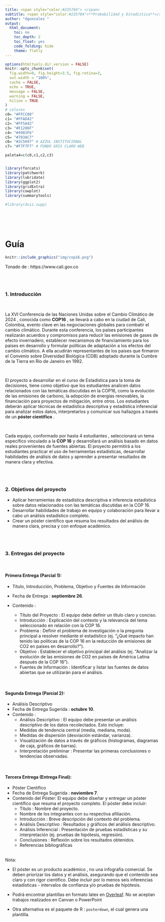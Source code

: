 ```yaml
---
title: <span style="color:#235784"> </span>  
subtitle: <span style="color:#235784">**Probabilidad y Estadística**</span> 
author: "dgonzalez "
output:
  html_document:
    toc: no
    toc_depth: 2
    toc_float: yes
    code_folding: hide
    theme: flatly
---    
```




```r
options(htmltools.dir.version = FALSE)
knitr::opts_chunk$set(
  fig.width=9, fig.height=3.5, fig.retina=3,
  out.width = "100%",
  cache = FALSE,
  echo = TRUE,
  message = FALSE, 
  warning = FALSE,
  hiline = TRUE
)
# colores
c0= "#FFCC00"
c1= "#FFAD42"
c2= "#FF5A42"
c3= "#E1286F"
c4= "#4983F6"
c5= "#783AC7"
c6= "#2C5697" # AZZUL INSTITUCIONAL
c7= "#F7F7F7" # FONDO GRIS CLARO WEB

paleta4=c(c0,c1,c2,c3)


library(forcats)
library(patchwork)
library(lubridate)
library(ggplot2)
library(gridExtra)
library(cowplot)
library(summarytools)

#library(dviz.supp)
```



</br></br></br>


# **Guía**



```r
knitr::include_graphics("img/cop16.png")
```
Tonado de : https://www.cali.gov.co

</br></br>

### **1. Introducción**

</br>

La XVI Conferencia de las Naciones Unidas sobre el Cambio Climático de 2024 , conocida como **COP16** , se llevará a cabo en la ciudad de Cali, Colombia,   evento clave en las negociaciones globales para combatir el cambio climático. Durante esta conferencia, los países participantes realizarán acuerdos y compromisos para reducir las emisiones de gases de efecto invernadero, establecer mecanismos de financiamiento para los países en desarrollo y formular políticas de adaptación a los efectos del cambio climático. A ella acudirán representantes de los paises que firmaron el Convenio sobre Diversidad Biológica (CDB) adoptado durante la Cumbre de la Tierra en Rio de Janeiro en 1992.

</br>

El proyecto a desarrollar en el curso de 
Estadística para la toma de decisiones, tiene como objetivo que los estudiantes analicen datos relacionados con las temáticas discutidas en la COP16, como la evolución de las emisiones de carbono, la adopción de energías renovables, la financiación para proyectos de mitigación, entre otros. Los estudiantes deberán aplicar técnicas de estadística descriptiva y estadística inferencial para analizar estos datos, interpretarlos y comunicar sus hallazgos a través de un **póster científico** .

</br>

Cada equipo, conformado por hasta 4 estudiantes , seleccionará un tema específico vinculado a la **COP 16** y desarrollará un análisis basado en datos reales provenientes de fuentes abiertas. El proyecto  permitirá a los estudiantes practicar el uso de herramientas estadísticas, desarrollar habilidades de análisis de datos y aprender a presentar resultados de manera clara y efectiva.

</br></br>

### **2. Objetivos del proyecto**

* Aplicar herramientas de estadística descriptiva e inferencia estadística sobre datos relacionados con las temáticas discutidas en la COP 16.
* Desarrollar habilidades de trabajo en equipo y colaboración para llevar a cabo un análisis estadístico completo.
* Crear un póster científico que resuma los resultados del análisis de manera clara, precisa y con enfoque académico.

</br></br>

### **3. Entregas del proyecto**

</br>

#### **Primera Entrega (Parcial 1)**: 

* Título, Introducción, Problema, Objetivo y Fuentes de Información
* Fecha de Entrega  : **septiembre 26**.

* Contenido :
  * Título del Proyecto : El equipo debe definir un título claro y conciso.
  * Introducción : Explicación del contexto y la relevancia del tema seleccionado en relación con la COP 16.
  * Problema : Definir el problema de investigación o la pregunta principal a resolver mediante el estadístico (ej. “¿Qué impacto han tenido las políticas de la COP 16 en la reducción de emisiones de CO2 en países en desarrollo?”).
  * Objetivo : Establecer el objetivo principal del análisis (ej. “Analizar la evolución de las emisiones de CO2 en países de América Latina después de la COP 16”).
  * Fuentes de Información : Identificar y listar las fuentes de datos abiertas que se utilizarán para el análisis.

</br>

#### **Segunda Entrega (Parcial 2)**: 

* Análisis Descriptivo
* Fecha de Entrega Sugerida : **octubre 10**.
* Contenido :
  * Análisis Descriptivo : El equipo debe presentar un análisis descriptivo de los datos recolectados. Esto incluye:
  * Medidas de tendencia central (media, mediana, moda).
  * Medidas de dispersión (desviación estándar, varianza).
  * Visualización de datos a través de gráficos (histogramas, diagramas de caja, gráficos de barras).
  * Interpretación preliminar : Presentar las primeras conclusiones o tendencias observadas.

</br>

#### **Tercera Entrega (Entrega Final)**: 

* Póster Científico
* Fecha de Entrega Sugerida : **noviembre 7**.
* Contenido del Póster: El equipo debe diseñar y entregar un póster científico que resuma el proyecto completo. El póster debe incluir:
  * Título : Nombre del proyecto.
  * Nombre de los integrantes con su respectiva afiliación.
  * Introducción : Breve descripción del contexto del problema.
  * Análisis Descriptivo : Resultados y gráficos del análisis descriptivo.
  * Análisis Inferencial : Presentación de pruebas estadísticas y su interpretación (ej. pruebas de hipótesis, regresión).
  * Conclusiones : Reflexión sobre los resultados obtenidos.
  * Referencias bibliográficas
  
  </br>

<div class="box3 with-label">
<div class="label">Nota:</div>

* El póster es un producto académico , no una infografía comercial. Se deben priorizar los datos y el análisis, asegurando que el contenido sea claro y con rigor científico. Debe incluir por lo menos seis inferencias estadisticas - intervalos de confianza y/o pruebas de hipótesis.

* Podrá encontrar plantillas en formato latex en [Overleaf](https://es.overleaf.com/gallery/tagged/poster). No se aceptan trabajos realizados en Canvan o PowerPoint

*  Otra alternativa es el paquete de R : `posterdown`, el cual genera una plantilla.  

</div>
</br></br>

<!-- ### Ejemplos de temas por área -->
<!-- Biología : -->

<!-- "Impacto del cambio climático en la biodiversidad de los ecosistemas marinos tras la COP 16". -->
<!-- "Relación entre el aumento de temperaturas y la migración de especies en peligro de extinción". -->
<!-- Ingenierías : -->

<!-- "Evaluación de la eficiencia energética en sectores industriales post-COP 16". -->
<!-- "Análisis del desarrollo de tecnologías de energía solar tras la implementación de las políticas de la COP 16". -->
<!-- Administración : -->

<!-- "Estrategias empresariales para cumplir con los compromisos de sostenibilidad post-COP 16". -->
<!-- "Impacto de las políticas ambientales en la gestión de recursos humanos en empresas multinacionales". -->
<!-- Finanzas : -->

<!-- "Evaluación del financiamiento de proyectos de mitigación climática post-COP 16". -->
<!-- "Análisis del rendimiento de los bonos verdes tras los acuerdos de la COP 16". -->
<!-- Economía : -->

<!-- "Impacto económico de las políticas de reducción de emisiones en los países de América Latina tras la COP 16". -->
<!-- "Relación entre el crecimiento económico y la sostenibilidad ambiental post-COP 16". -->
<!-- Criterios de evaluación -->
<!-- Primera Entrega (15%): Claridad en la formulación del título, introducción, problema y objetivo. -->
<!-- Segunda Entrega (25%): Correcto uso de herramientas de estadística descriptiva y coherencia en la interpretación de los datos. -->
<!-- Tercera Entrega (Póster Científico) (60%): Calidad del análisis inferencial, claridad en el póster, y capacidad para comunicar los resultados de manera efectiva. -->